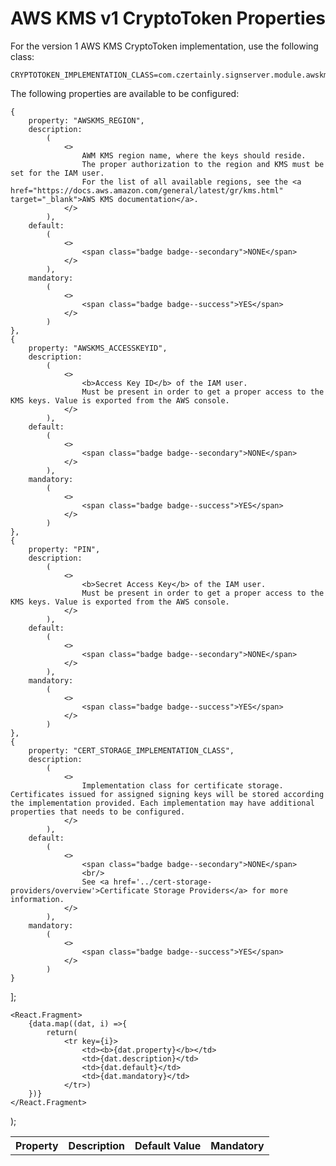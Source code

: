 
# AWS KMS v1 CryptoToken Properties

For the version 1 AWS KMS CryptoToken implementation, use the following class:

```
CRYPTOTOKEN_IMPLEMENTATION_CLASS=com.czertainly.signserver.module.awskms.AWSKMSCryptoToken
```

The following properties are available to be configured:

    {
        property: "AWSKMS_REGION",
        description:
            (
                <>
                    AWM KMS region name, where the keys should reside.
                    The proper authorization to the region and KMS must be set for the IAM user.
                    For the list of all available regions, see the <a href="https://docs.aws.amazon.com/general/latest/gr/kms.html" target="_blank">AWS KMS documentation</a>.
                </>
            ),
        default:
            (
                <>
                    <span class="badge badge--secondary">NONE</span>
                </>
            ),
        mandatory:
            (
                <>
                    <span class="badge badge--success">YES</span>
                </>
            )
    },
    {
        property: "AWSKMS_ACCESSKEYID",
        description:
            (
                <>
                    <b>Access Key ID</b> of the IAM user.
                    Must be present in order to get a proper access to the KMS keys. Value is exported from the AWS console.
                </>
            ),
        default:
            (
                <>
                    <span class="badge badge--secondary">NONE</span>
                </>
            ),
        mandatory:
            (
                <>
                    <span class="badge badge--success">YES</span>
                </>
            )
    },
    {
        property: "PIN",
        description:
            (
                <>
                    <b>Secret Access Key</b> of the IAM user.
                    Must be present in order to get a proper access to the KMS keys. Value is exported from the AWS console.
                </>
            ),
        default:
            (
                <>
                    <span class="badge badge--secondary">NONE</span>
                </>
            ),
        mandatory:
            (
                <>
                    <span class="badge badge--success">YES</span>
                </>
            )
    },
    {
        property: "CERT_STORAGE_IMPLEMENTATION_CLASS",
        description:
            (
                <>
                    Implementation class for certificate storage. Certificates issued for assigned signing keys will be stored according the implementation provided. Each implementation may have additional properties that needs to be configured.
                </>
            ),
        default:
            (
                <>
                    <span class="badge badge--secondary">NONE</span>
                    <br/>
                    See <a href='../cert-storage-providers/overview'>Certificate Storage Providers</a> for more information.
                </>
            ),
        mandatory:
            (
                <>
                    <span class="badge badge--success">YES</span>
                </>
            )
    }
];

    <React.Fragment>
        {data.map((dat, i) =>{
            return(
                <tr key={i}>
                    <td><b>{dat.property}</b></td>
                    <td>{dat.description}</td>
                    <td>{dat.default}</td>
                    <td>{dat.mandatory}</td>
                </tr>)
        })}
    </React.Fragment>
);

<table>
    <th>Property</th>
    <th>Description</th>
    <th>Default Value</th>
    <th>Mandatory</th>
    <tbody>
    <GenTable data={data}/>
    </tbody>
</table>